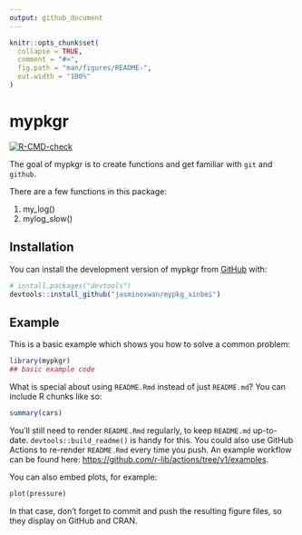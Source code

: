 ```yaml
---
output: github_document
---
```


<!-- README.md is generated from README.Rmd. Please edit that file -->

```r
knitr::opts_chunk$set(
  collapse = TRUE,
  comment = "#>",
  fig.path = "man/figures/README-",
  out.width = "100%"
)
```

# mypkgr

<!-- badges: start -->
[![R-CMD-check](https://github.com/jasminexwan/mypkg_xinbei/workflows/R-CMD-check/badge.svg)](https://github.com/jasminexwan/mypkg_xinbei/actions)
<!-- badges: end -->

The goal of mypkgr is to create functions and get familiar with `git` and `github`.

There are a few functions in this package:

1) my_log()
2) mylog_slow()

## Installation

You can install the development version of mypkgr from [GitHub](https://github.com/) with:

``` r
# install.packages("devtools")
devtools::install_github("jasminexwan/mypkg_xinbei")
```

## Example

This is a basic example which shows you how to solve a common problem:

```r
library(mypkgr)
## basic example code
```

What is special about using `README.Rmd` instead of just `README.md`? You can include R chunks like so:

```r
summary(cars)
```

You'll still need to render `README.Rmd` regularly, to keep `README.md` up-to-date. `devtools::build_readme()` is handy for this. You could also use GitHub Actions to re-render `README.Rmd` every time you push. An example workflow can be found here: <https://github.com/r-lib/actions/tree/v1/examples>.

You can also embed plots, for example:

```r
plot(pressure)
```

In that case, don't forget to commit and push the resulting figure files, so they display on GitHub and CRAN.
